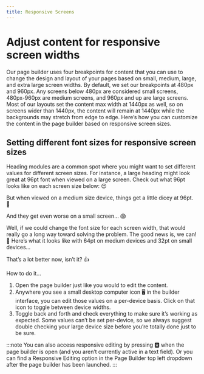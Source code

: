 ```yaml
---
title: Responsive Screens
---
```


# Adjust content for responsive screen widths

Our page builder uses four breakpoints for content that you can use to change the design and layout of your pages based on small, medium, large, and extra large screen widths. By default, we set our breakpoints at 480px and 960px. Any screens below 480px are considered small screens, 480px-960px are medium screens, and 960px and up are large screens. Most of our layouts set the content max width at 1440px as well, so on screens wider than 1440px, the content will remain at 1440px while the backgrounds may stretch from edge to edge. Here’s how you can customize the content in the page builder based on responsive screen sizes.

## Setting different font sizes for responsive screen sizes

Heading modules are a common spot where you might want to set different values for different screen sizes. For instance, a large heading might look great at 96pt font when viewed on a large screen. Check out what 96pt looks like on each screen size below: 😍

But when viewed on a medium size device, things get a little dicey at 96pt. 🧐

And they get even worse on a small screen… 😱

Well, if we could change the font size for each screen width, that would really go a long way toward solving the problem. The good news is, we can! 🥳 Here’s what it looks like with 64pt on medium devices and 32pt on small devices…

That’s a lot better now, isn’t it? 👍

How to do it…

1. Open the page builder just like you would to edit the content.
2. Anywhere you see a small desktop computer icon 🖥 in the builder interface, you can edit those values on a per-device basis. Click on that icon to toggle between device widths.
3. Toggle back and forth and check everything to make sure it’s working as expected. Some values can’t be set per-device, so we always suggest double checking your large device size before you’re totally done just to be sure.

:::note
You can also access responsive editing by pressing 🆁 when the page builder is open (and you aren’t currently active in a text field). Or you can find a Responsive Editing option in the Page Builder top left dropdown after the page builder has been launched.
:::